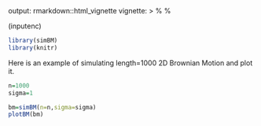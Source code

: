 output: rmarkdown::html_vignette
vignette: >
      %\VignetteIndexEntry{Intro to simBM}
      %\VignetteEngine{knitr::rmarkdown}
      \usepackage[utf8](inputenc)

```r
library(simBM)
library(knitr)
```

Here is an example of simulating length=1000 2D Brownian Motion and plot it.
```r
n=1000
sigma=1

bm=simBM(n=n,sigma=sigma)
plotBM(bm)
```

